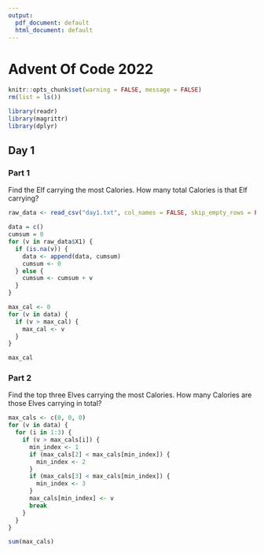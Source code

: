 ```yaml
---
output:
  pdf_document: default
  html_document: default
---
```

# Advent Of Code 2022

```r
knitr::opts_chunk$set(warning = FALSE, message = FALSE)
rm(list = ls())
```

```r
library(readr)
library(magrittr)
library(dplyr)
```

## Day 1

### Part 1

Find the Elf carrying the most Calories. How many total Calories is that Elf carrying?

```r
raw_data <- read_csv("day1.txt", col_names = FALSE, skip_empty_rows = FALSE)
```

```r
data = c()
cumsum = 0
for (v in raw_data$X1) {
  if (is.na(v)) {
    data <- append(data, cumsum)
    cumsum <- 0
  } else {
    cumsum <- cumsum + v
  }
}

max_cal <- 0
for (v in data) {
  if (v > max_cal) {
    max_cal <- v
  }
}

max_cal
```
### Part 2

Find the top three Elves carrying the most Calories. How many Calories are those Elves carrying in total?

```r
max_cals <- c(0, 0, 0)
for (v in data) {
  for (i in 1:3) {
    if (v > max_cals[i]) {
      min_index <- 1
      if (max_cals[2] < max_cals[min_index]) {
        min_index <- 2
      }
      if (max_cals[3] < max_cals[min_index]) {
        min_index <- 3
      }
      max_cals[min_index] <- v
      break
    }
  }
}

sum(max_cals)
```





















